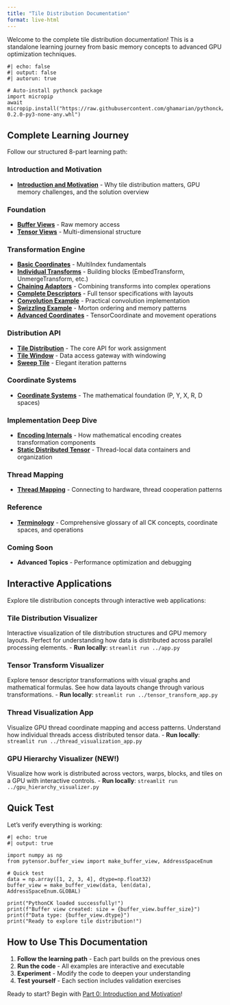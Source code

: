 ```yaml
---
title: "Tile Distribution Documentation"
format: live-html
---
```


Welcome to the complete tile distribution documentation! This is a standalone learning journey from basic memory concepts to advanced GPU optimization techniques.

```pyodide
#| echo: false
#| output: false
#| autorun: true

# Auto-install pythonck package
import micropip
await micropip.install("https://raw.githubusercontent.com/ghamarian/pythonck/master/documentation/pythonck-0.2.0-py3-none-any.whl")
```

## Complete Learning Journey

Follow our structured 8-part learning path:

### **Introduction and Motivation**
- **[Introduction and Motivation](concepts/00_introduction_motivation.qmd)** - Why tile distribution matters, GPU memory challenges, and the solution overview

### **Foundation** 
- **[Buffer Views](concepts/01_buffer_view.qmd)** - Raw memory access
- **[Tensor Views](concepts/01_tensor_view.qmd)** - Multi-dimensional structure

### **Transformation Engine** 
- **[Basic Coordinates](concepts/02_tensor_coordinates.qmd)** - MultiIndex fundamentals
- **[Individual Transforms](concepts/02_transforms.qmd)** - Building blocks (EmbedTransform, UnmergeTransform, etc.)
- **[Chaining Adaptors](concepts/02_adaptors.qmd)** - Combining transforms into complex operations
- **[Complete Descriptors](concepts/02_descriptors.qmd)** - Full tensor specifications with layouts
- **[Convolution Example](concepts/02_convolution_example.qmd)** - Practical convolution implementation
- **[Swizzling Example](concepts/02_swizzling_example.qmd)** - Morton ordering and memory patterns
- **[Advanced Coordinates](concepts/02_coordinate_movement.qmd)** - TensorCoordinate and movement operations

### **Distribution API** 
- **[Tile Distribution](concepts/03_tile_distribution.qmd)** - The core API for work assignment
- **[Tile Window](concepts/03_tile_window.qmd)** - Data access gateway with windowing
- **[Sweep Tile](concepts/03_sweep_tile.qmd)** - Elegant iteration patterns

### **Coordinate Systems** 
- **[Coordinate Systems](concepts/04_coordinate_systems.qmd)** - The mathematical foundation (P, Y, X, R, D spaces)

### **Implementation Deep Dive** 
- **[Encoding Internals](concepts/05_encoding_internals.qmd)** - How mathematical encoding creates transformation components
- **[Static Distributed Tensor](concepts/05_static_distributed_tensor.qmd)** - Thread-local data containers and organization

### **Thread Mapping** 
- **[Thread Mapping](concepts/06_thread_mapping.qmd)** - Connecting to hardware, thread cooperation patterns

### **Reference** 
- **[Terminology](concepts/terminology.qmd)** - Comprehensive glossary of all CK concepts, coordinate spaces, and operations

### **Coming Soon**
- **Advanced Topics** - Performance optimization and debugging

## Interactive Applications

Explore tile distribution concepts through interactive web applications:

### **Tile Distribution Visualizer**
Interactive visualization of tile distribution structures and GPU memory layouts. Perfect for understanding how data is distributed across parallel processing elements.
- **Run locally**: `streamlit run ../app.py`

### **Tensor Transform Visualizer**  
Explore tensor descriptor transformations with visual graphs and mathematical formulas. See how data layouts change through various transformations.
- **Run locally**: `streamlit run ../tensor_transform_app.py`

### **Thread Visualization App**
Visualize GPU thread coordinate mapping and access patterns. Understand how individual threads access distributed tensor data.
- **Run locally**: `streamlit run ../thread_visualization_app.py`

### **GPU Hierarchy Visualizer** (NEW!)
Visualize how work is distributed across vectors, warps, blocks, and tiles on a GPU with interactive controls.
- **Run locally**: `streamlit run ../gpu_hierarchy_visualizer.py`

## Quick Test

Let's verify everything is working:

```pyodide
#| echo: true
#| output: true

import numpy as np
from pytensor.buffer_view import make_buffer_view, AddressSpaceEnum

# Quick test
data = np.array([1, 2, 3, 4], dtype=np.float32)
buffer_view = make_buffer_view(data, len(data), AddressSpaceEnum.GLOBAL)

print("PythonCK loaded successfully!")
print(f"Buffer view created: size = {buffer_view.buffer_size}")
print(f"Data type: {buffer_view.dtype}")
print("Ready to explore tile distribution!")
```

## How to Use This Documentation

1. **Follow the learning path** - Each part builds on the previous ones
2. **Run the code** - All examples are interactive and executable
3. **Experiment** - Modify the code to deepen your understanding
4. **Test yourself** - Each section includes validation exercises

Ready to start? Begin with [Part 0: Introduction and Motivation](concepts/00_introduction_motivation.qmd)! 